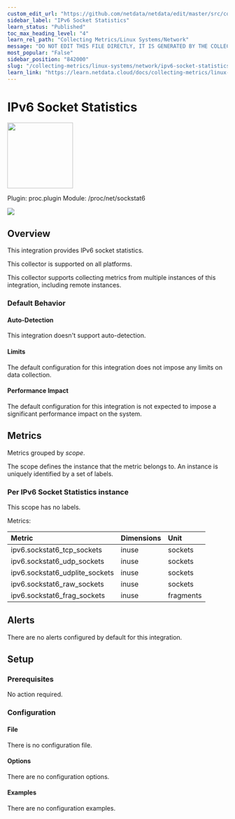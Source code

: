 ```yaml
---
custom_edit_url: "https://github.com/netdata/netdata/edit/master/src/collectors/proc.plugin/metadata.yaml"
sidebar_label: "IPv6 Socket Statistics"
learn_status: "Published"
toc_max_heading_level: "4"
learn_rel_path: "Collecting Metrics/Linux Systems/Network"
message: "DO NOT EDIT THIS FILE DIRECTLY, IT IS GENERATED BY THE COLLECTOR'S metadata.yaml FILE"
most_popular: "False"
sidebar_position: "842000"
slug: "/collecting-metrics/linux-systems/network/ipv6-socket-statistics"
learn_link: "https://learn.netdata.cloud/docs/collecting-metrics/linux-systems/network/ipv6-socket-statistics"
---
```



# IPv6 Socket Statistics


<img src="https://netdata.cloud/img/network-wired.svg" width="150"/>


Plugin: proc.plugin
Module: /proc/net/sockstat6

<img src="https://img.shields.io/badge/maintained%20by-Netdata-%2300ab44" />

## Overview

This integration provides IPv6 socket statistics.



This collector is supported on all platforms.

This collector supports collecting metrics from multiple instances of this integration, including remote instances.


### Default Behavior

#### Auto-Detection

This integration doesn't support auto-detection.

#### Limits

The default configuration for this integration does not impose any limits on data collection.

#### Performance Impact

The default configuration for this integration is not expected to impose a significant performance impact on the system.


## Metrics

Metrics grouped by *scope*.

The scope defines the instance that the metric belongs to. An instance is uniquely identified by a set of labels.



### Per IPv6 Socket Statistics instance



This scope has no labels.

Metrics:

| Metric | Dimensions | Unit |
|:------|:----------|:----|
| ipv6.sockstat6_tcp_sockets | inuse | sockets |
| ipv6.sockstat6_udp_sockets | inuse | sockets |
| ipv6.sockstat6_udplite_sockets | inuse | sockets |
| ipv6.sockstat6_raw_sockets | inuse | sockets |
| ipv6.sockstat6_frag_sockets | inuse | fragments |



## Alerts

There are no alerts configured by default for this integration.


## Setup

### Prerequisites

No action required.

### Configuration

#### File

There is no configuration file.
#### Options



There are no configuration options.

#### Examples
There are no configuration examples.



